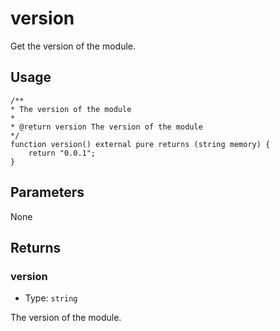 # version

Get the version of the module.

## Usage

```solidity copy
/**
* The version of the module
*
* @return version The version of the module
*/
function version() external pure returns (string memory) {
    return "0.0.1";
}
```

## Parameters

None

## Returns

### version

- Type: `string`

The version of the module.
